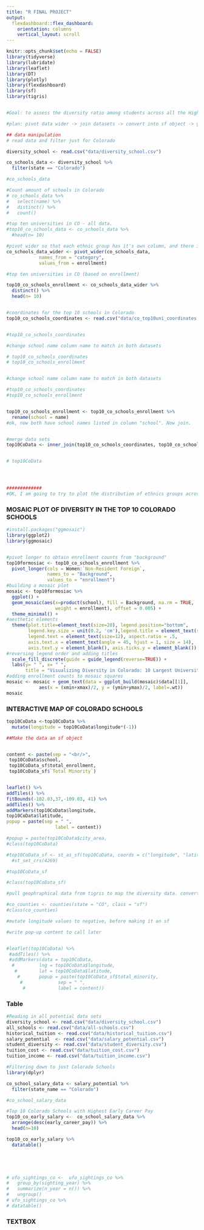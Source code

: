```yaml
---
title: "R FINAL PROJECT"
output: 
  flexdashboard::flex_dashboard:
    orientation: columns
    vertical_layout: scroll
---
```


```r
knitr::opts_chunk$set(echo = FALSE)
library(tidyverse)
library(lubridate)
library(leaflet)
library(DT)
library(plotly)
library(flexdashboard)
library(sf)
library(tigris)


#Goal: to assess the diversity ratio among students across all the Higher Education institutions in Colorado

#plan: pivot data wider -> join datasets -> convert into sf object -> good to map

## data manipulation
# read data and filter just for Colorado

diversity_school <- read.csv("data/diversity_school.csv")

co_schools_data <- diversity_school %>% 
  filter(state == "Colorado") 

#co_schools_data

#Count amount of schools in Colorado
# co_schools_data %>% 
#   select(name) %>%
#   distinct() %>%
#   count()

#top ten universities in CO - all data.
#top10_co_schools_data <- co_schools_data %>%
  #head(n= 10)

#pivot wider so that each ethnic group has it's own column, and there is only one University name in the names column
co_schools_data_wider <- pivot_wider(co_schools_data,
            names_from = "category",
            values_from = enrollment)

#top ten universities in CO (based on enrollment)

top10_co_schools_enrollment <- co_schools_data_wider %>%
  distinct() %>%
  head(n= 10)


#coordinates for the top 10 schools in Colorado
top10_co_schools_coordinates <- read.csv("data/co_top10uni_coordinates.csv")


#top10_co_schools_coordinates

#change school name column name to match in both datasets

# top10_co_schools_coordinates
# top10_co_schools_enrollment


#change school name column name to match in both datasets

#top10_co_schools_coordinates
#top10_co_schools_enrollment


top10_co_schools_enrollment <- top10_co_schools_enrollment %>%
  rename(school = name)
#ok, now both have school names listed in column "school". Now join.


#merge data sets
top10CoData <- inner_join(top10_co_schools_coordinates, top10_co_schools_enrollment)


# top10CoData




#############
#OK, I am going to try to plot the distribution of ethnics groups across the top 10 largest CO campuses and have that plot pop up in my interactive map using the popuo function.


```

### MOSAIC PLOT OF DIVERSITY IN THE TOP 10 COLORADO SCHOOLS

```r
#install.packages("ggmosaic")
library(ggplot2)
library(ggmosaic)


#pivot longer to obtain enrollment counts from "background"
top10formosiac <- top10_co_schools_enrollment %>%
  pivot_longer(cols = Women:`Non-Resident Foreign`,
               names_to = "Background",
               values_to = "enrollment")
#building a mosaic plot
mosaic <- top10formosiac %>%
  ggplot() +
  geom_mosaic(aes(x=product(school), fill = Background, na.rm = TRUE, 
                  weight = enrollment), offset = 0.005) + 
  theme_minimal() +
#aesthetic elements  
  theme(plot.title=element_text(size=20), legend.position="bottom", 
        legend.key.size = unit(0.2, 'cm'),legend.title = element_text(size=16), 
        legend.text = element_text(size=12), aspect.ratio = .5, 
        axis.text.x = element_text(angle = 45, hjust = 1, size = 14), 
        axis.text.y = element_blank(), axis.ticks.y = element_blank()) +
#reversing legend order and adding titles
  scale_fill_discrete(guide = guide_legend(reverse=TRUE)) +
  labs(y= " ", x= " ", 
       title = "Visualizing Diversity in Colorado: 10 Largest Universities") 
#adding enrollment counts to mosaic squares
mosaic <- mosaic + geom_text(data = ggplot_build(mosaic)$data[[1]],
            aes(x = (xmin+xmax)/2, y = (ymin+ymax)/2, label=.wt))
mosaic
```

### INTERACTIVE MAP OF COLORADO SCHOOLS

```r
top10CoData <-top10CoData %>%
  mutate(longitude = top10CoData$longitude*(-1))

##Make the data an sf object 


content <- paste(sep = "<br/>",
 top10CoData$school,
 top10CoData_sf$total_enrollment,
 top10CoData_sf$`Total Minority`)


leaflet() %>%
addTiles() %>%
fitBounds(-102.03,37,-109.03, 41) %>%
addTiles() %>%
addMarkers(top10CoData$longitude,
top10CoData$latitude,
popup = paste(sep = " ",
                  label = content))

#popup = paste(top10CoData$city_area,
#class(top10CoData)

#top10CoData_sf <- st_as_sf(top10CoData, coords = c("longitude", "latitude")) %>%
  #st_set_crs(4269)

#top10CoData_sf

#class(top10CoData_sf)

#pull geophraphical data from tigris to map the diversity data. convert to an sf object.

#co_counties <- counties(state = "CO", class = "sf")
#class(co_counties)

#mutate longitude values to negative, before making it an sf

#write pop-up content to call later


#leaflet(top10CoData) %>% 
 #addTiles() %>% 
 #addMarkers(data = top10CoData,
  #         lng = top10CoData$longitude,
   #        lat = top10CoData$latitude,
    #       popup = paste(top10CoData_sf$total_minority,
     #             sep = " ",
      #            label = content))

```

### Table 

```r

#Reading in all potential data sets
diversity_school <- read.csv("data/diversity_school.csv")
all_schools <- read.csv("data/all-schools.csv")
historical_tuition <- read.csv("data/historical_tuition.csv")
salary_potential  <- read.csv("data/salary_potential.csv")
student_diversity <- read.csv("data/student_diversity.csv")
tuition_cost <- read.csv("data/tuition_cost.csv")
tuition_income <- read.csv("data/tuition_income.csv")

#Filtering down to just Colorado Schools 
library(dplyr)

co_school_salary_data <- salary_potential %>% 
  filter(state_name == "Colorado") 

#co_school_salary_data

#Top 10 Colorado Schools with Highest Early Career Pay 
top10_co_early_salary <-  co_school_salary_data %>%
  arrange(desc(early_career_pay)) %>%
  head(n=10)

top10_co_early_salary %>%
  datatable()


 


# ufo_sightings_co <-  ufo_sightings_co %>%
#   group_by(sighting_year) %>%
#   summarize(n_year = n()) %>%
#   ungroup()
# ufo_sightings_co %>%
# datatable()

```

### TEXTBOX